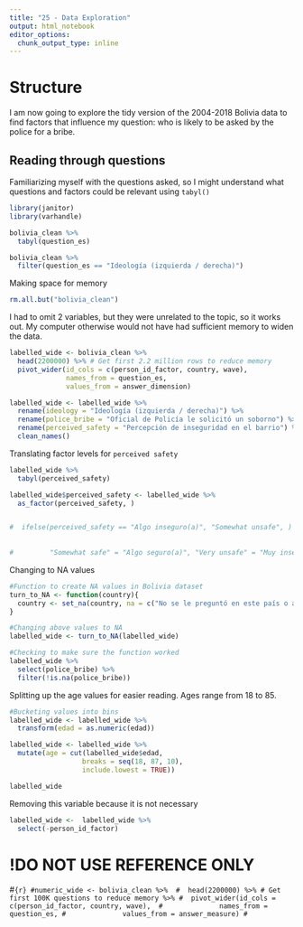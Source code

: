 ```yaml
---
title: "25 - Data Exploration"
output: html_notebook
editor_options: 
  chunk_output_type: inline
---
```


# Structure
I am now going to explore the tidy version of the 2004-2018 Bolivia data to find factors that influence my question: who is likely to be asked by the police for a bribe.

## Reading through questions
Familiarizing myself with the questions asked, so I might understand what questions and factors could be relevant using `tabyl()`

```r
library(janitor)
library(varhandle)
```

```r
bolivia_clean %>% 
  tabyl(question_es)
```

```r
bolivia_clean %>% 
  filter(question_es == "Ideología (izquierda / derecha)")
```

Making space for memory
```r
rm.all.but("bolivia_clean")
```

I had to omit 2 variables, but they were unrelated to the topic, so it works out. My computer otherwise would not have had sufficient memory to widen the data.

```r
labelled_wide <- bolivia_clean %>% 
  head(2200000) %>% # Get first 2.2 million rows to reduce memory
  pivot_wider(id_cols = c(person_id_factor, country, wave), 
              names_from = question_es,
              values_from = answer_dimension)
```

```r
labelled_wide <- labelled_wide %>% 
  rename(ideology = "Ideología (izquierda / derecha)") %>% 
  rename(police_bribe = "Oficial de Policía le solicitó un soborno") %>%
  rename(perceived_safety = "Percepción de inseguridad en el barrio") %>% 
  clean_names()
```

Translating factor levels for `perceived safety`
```r
labelled_wide %>% 
  tabyl(perceived_safety)
```

```r
labelled_wide$perceived_safety <- labelled_wide %>% 
  as_factor(perceived_safety, )


#  ifelse(perceived_safety == "Algo inseguro(a)", "Somewhat unsafe", )
         
         
#         "Somewhat safe" = "Algo seguro(a)", "Very unsafe" = "Muy inseguro", "Very safe" = "Muy seguro"
```


Changing to NA values
```r
#Function to create NA values in Bolivia dataset
turn_to_NA <- function(country){
  country <- set_na(country, na = c("No se le preguntó en este país o año", "Not asked in this country or year","No Aplica", "No Sabe", "No sabe", "No Responde", "No responde"), as.tag = TRUE)
}

#Changing above values to NA
labelled_wide <- turn_to_NA(labelled_wide)

#Checking to make sure the function worked
labelled_wide %>% 
  select(police_bribe) %>% 
  filter(!is.na(police_bribe))
```

Splitting up the age values for easier reading. Ages range from 18 to 85.
```r
#Bucketing values into bins
labelled_wide <- labelled_wide %>% 
  transform(edad = as.numeric(edad))

labelled_wide <- labelled_wide %>% 
  mutate(age = cut(labelled_wide$edad,
                  breaks = seq(18, 87, 10),
                  include.lowest = TRUE))

labelled_wide
```

Removing this variable because it is not necessary
```r
labelled_wide <-  labelled_wide %>% 
  select(-person_id_factor)
```


# !DO NOT USE REFERENCE ONLY
#```{r}
#numeric_wide <- bolivia_clean %>% 
#  head(2200000) %>% # Get first 100K questions to reduce memory %>%
#  pivot_wider(id_cols = c(person_id_factor, country, wave), 
#              names_from = question_es,
#              values_from = answer_measure)
#```
